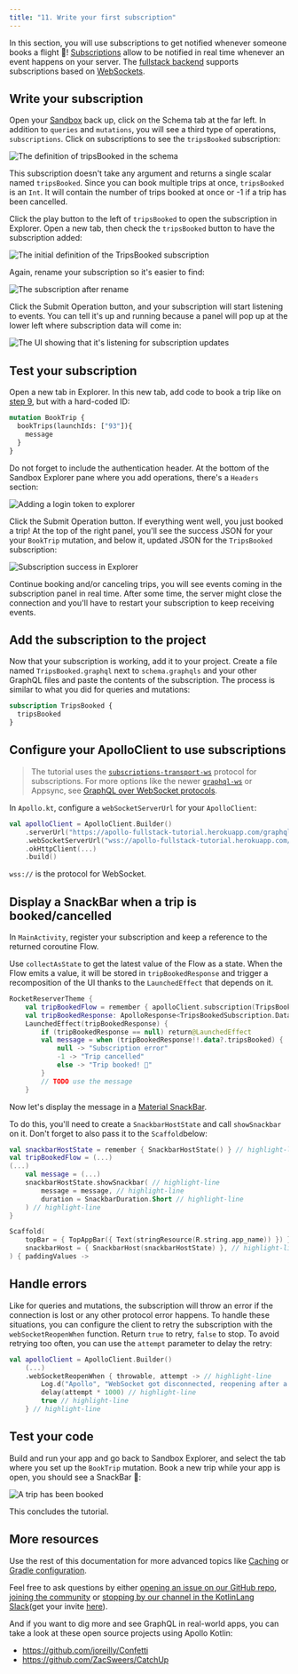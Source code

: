 ```yaml
---
title: "11. Write your first subscription"
---
```


In this section, you will use subscriptions to get notified whenever someone books a flight 🚀! [Subscriptions](https://graphql.org/blog/subscriptions-in-graphql-and-relay/) allow to be notified in real time whenever an event happens on your server. The [fullstack backend](https://apollo-fullstack-tutorial.herokuapp.com) supports subscriptions based on [WebSockets](https://en.wikipedia.org/wiki/WebSocket).


## Write your subscription

Open your [Sandbox](https://studio.apollographql.com/sandbox/explorer?endpoint=https%3A%2F%2Fapollo-fullstack-tutorial.herokuapp.com%2Fgraphql) back up, click on the Schema tab at the far left. In addition to `queries` and `mutations`, you will see a third type of operations, `subscriptions`. Click on subscriptions to see the `tripsBooked` subscription:

<img alt="The definition of tripsBooked in the schema" class="screenshot" src="images/schema_tripsBooked_definition.png"/>

This subscription doesn't take any argument and returns a single scalar named `tripsBooked`. Since you can book multiple trips at once, `tripsBooked` is an `Int`. It will contain the number of trips booked at once or -1 if a trip has been cancelled.

Click the play button to the left of `tripsBooked` to open the subscription in Explorer. Open a new tab, then check the `tripsBooked` button to have the subscription added:

<img alt="The initial definition of the TripsBooked subscription" class="screenshot" src="images/explorer_tripsbooked_initial.png"/>

Again, rename your subscription so it's easier to find:

<img alt="The subscription after rename" class="screenshot" src="images/explorer_tripsbooked_renamed.png"/>

Click the Submit Operation button, and your subscription will start listening to events. You can tell it's up and running because a panel will pop up at the lower left where subscription data will come in:

<img alt="The UI showing that it's listening for subscription updates" class="screenshot" src="images/explorer_subscriptions_listening.png"/>

## Test your subscription

Open a new tab in Explorer. In this new tab, add code to book a trip like on [step 9](09-write-your-first-mutation), but with a hard-coded ID:

```graphql
mutation BookTrip {
  bookTrips(launchIds: ["93"]){
    message
  }
}
```

Do not forget to include the authentication header. At the bottom of the Sandbox Explorer pane where you add operations, there's a `Headers` section:

<img alt="Adding a login token to explorer" class="screenshot" src="images/explorer_authentication_header.png"/>

Click the Submit Operation button. If everything went well, you just booked a trip! At the top of the right panel, you'll see the success JSON for your your `BookTrip` mutation, and below it, updated JSON for the `TripsBooked` subscription:

<img alt="Subscription success in Explorer" class="screenshot" src="images/explorer_subscription_success.png"/>

Continue booking and/or canceling trips, you will see events coming in the subscription panel in real time. After some time, the server might close the connection and you'll have to restart your subscription to keep receiving events.

## Add the subscription to the project

Now that your subscription is working, add it to your project. Create a file named `TripsBooked.graphql` next to `schema.graphqls` and your other GraphQL files and paste the contents of the subscription. The process is similar to what you did for queries and mutations:

```graphql title="app/src/main/graphql/com/example/rocketreserver/TripsBooked.graphql"
subscription TripsBooked {
  tripsBooked
}
```

## Configure your ApolloClient to use subscriptions
> The tutorial uses the [`subscriptions-transport-ws`](https://github.com/apollographql/subscriptions-transport-ws/blob/master/PROTOCOL.md) protocol for subscriptions. For more options like the newer [`graphql-ws`](https://github.com/enisdenjo/graphql-ws/blob/master/PROTOCOL.md) or Appsync, see [GraphQL over WebSocket protocols](../essentials/subscriptions/#customizing-your-websocket-protocol).

In `Apollo.kt`, configure a `webSocketServerUrl` for your `ApolloClient`:

```kotlin title="Apollo.kt"
val apolloClient = ApolloClient.Builder()
    .serverUrl("https://apollo-fullstack-tutorial.herokuapp.com/graphql")
    .webSocketServerUrl("wss://apollo-fullstack-tutorial.herokuapp.com/graphql") // highlight-line
    .okHttpClient(...)
    .build()
```

`wss://` is the protocol for WebSocket.

## Display a SnackBar when a trip is booked/cancelled

In `MainActivity`, register your subscription and keep a reference to the returned coroutine Flow. 

Use `collectAsState` to get the latest value of the Flow as a state. When the Flow emits a value, it will be stored in `tripBookedResponse` and trigger a recomposition of the UI thanks to the `LaunchedEffect` that depends on it.

```kotlin title="MainActivity.kt"
RocketReserverTheme {
    val tripBookedFlow = remember { apolloClient.subscription(TripsBookedSubscription()).toFlow() }
    val tripBookedResponse: ApolloResponse<TripsBookedSubscription.Data>? by tripBookedFlow.collectAsState(initial = null)
    LaunchedEffect(tripBookedResponse) {
        if (tripBookedResponse == null) return@LaunchedEffect
        val message = when (tripBookedResponse!!.data?.tripsBooked) {
            null -> "Subscription error"
            -1 -> "Trip cancelled"
            else -> "Trip booked! 🚀"
        }
        // TODO use the message
    }
```

Now let's display the message in a [Material SnackBar](https://m3.material.io/components/snackbar/overview).

To do this, you'll need to create a `SnackbarHostState` and call `showSnackbar` on it. Don't forget to also pass it to the `Scaffold`below:

```kotlin title="MainActivity.kt"
val snackbarHostState = remember { SnackbarHostState() } // highlight-line
val tripBookedFlow = (...)
(...)
    val message = (...)
    snackbarHostState.showSnackbar( // highlight-line
        message = message, // highlight-line
        duration = SnackbarDuration.Short // highlight-line
    ) // highlight-line
}

Scaffold(
    topBar = { TopAppBar({ Text(stringResource(R.string.app_name)) }) },
    snackbarHost = { SnackbarHost(snackbarHostState) }, // highlight-line
) { paddingValues ->

```

## Handle errors

Like for queries and mutations, the subscription will throw an error if the connection is lost or any other protocol error happens. To handle these situations, you can configure the client to retry the subscription with the `webSocketReopenWhen` function. Return `true` to retry, `false` to stop. To avoid retrying too often, you can use the `attempt` parameter to delay the retry:

```kotlin title="MainActivity.kt"
val apolloClient = ApolloClient.Builder()
    (...)
    .webSocketReopenWhen { throwable, attempt -> // highlight-line
        Log.d("Apollo", "WebSocket got disconnected, reopening after a delay", throwable) // highlight-line
        delay(attempt * 1000) // highlight-line
        true // highlight-line
    } // highlight-line
```

## Test your code

Build and run your app and go back to Sandbox Explorer, and select the tab where you set up the `BookTrip` mutation. Book a new trip while your app is open, you should see a SnackBar 🚀:

<img alt="A trip has been booked" class="screenshot" src="images/snackbar.png"/>

This concludes the tutorial.

## More resources

Use the rest of this documentation for more advanced topics like [Caching](../caching/introduction/) or [Gradle configuration](../advanced/plugin-configuration/).

Feel free to ask questions by either [opening an issue on our GitHub repo](https://github.com/apollographql/apollo-kotlin/issues), [joining the community](http://community.apollographql.com/new-topic?category=Help&tags=mobile,client) or [stopping by our channel in the KotlinLang Slack](https://app.slack.com/client/T09229ZC6/C01A6KM1SBZ)(get your invite [here](https://slack.kotl.in/)).

And if you want to dig more and see GraphQL in real-world apps, you can take a look at these open source projects using Apollo Kotlin:

* https://github.com/joreilly/Confetti
* https://github.com/ZacSweers/CatchUp
